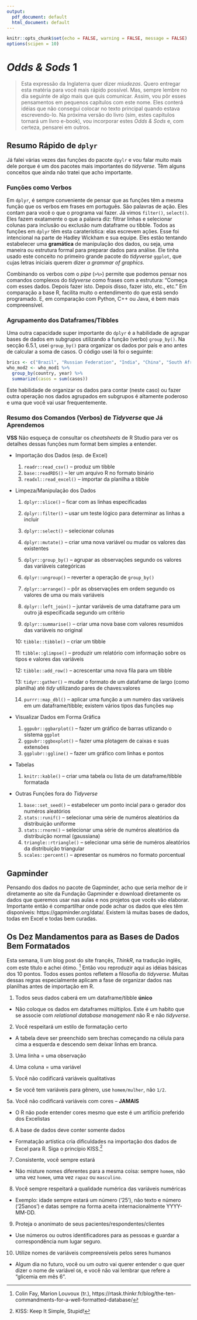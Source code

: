 ```yaml
---
output:
  pdf_document: default
  html_document: default
---
```


```r
knitr::opts_chunk$set(echo = FALSE, warning = FALSE, message = FALSE)
options(scipen = 10)
```

# *Odds & Sods* 1

> Esta expressão da Inglaterra quer dizer *miudezas*. Quero entregar esta matéria para você mais rápido possível. Mas, sempre lembre no dia seguinte de algo mais que quis comunicar. Assim, vou pôr esses pensamentos em pequenos capítulos com este nome. Eles conterá idéias que não consegui colocar no texto principal quando estava escrevendo-lo. Na próxima versão do livro (sim, estes capítulos tornará um livro e-book), vou incorporar estes *Odds & Sods* e, com certeza, pensarei em outros.

## Resumo Rápido de `dplyr`

Já falei várias vezes das funções do pacote `dpylr` e vou falar muito mais dele porque é um dos pacotes mais importantes do *tidyverse*. Têm alguns conceitos que ainda não tratei que acho importante.

### Funções como Verbos

Em `dplyr`, é sempre conveniente de pensar que as funções têm a mesma função que os verbos em frases em português. São palavras de ação. Eles contam para você o que o programa vai fazer. Já vimos `filter()`, `select()`. Eles fazem exatamente o que a palavra diz: filtrar linhas e selecionar colunas para inclusão ou exclusão num dataframe ou tibble. Todos as funções em `dplyr` têm esta caraterística: elas escrevem ações. Esse foi intencional na parte de Hadley Wickham e sua equipe. Eles estão tentando estabelecer uma **gramática** de manipulação dos dados, ou seja, uma maneira ou estrutura formal para preparar dados para análise. Ele tinha usado este conceito no primeiro grande pacote do *tidyverse* `ggplot`, que cujas letras iniciais querem dizer *a grammar of graphics*.

Combinando os verbos com o *pipe* (`>%>`) permite que podemos pensar nos comandos complexos do *tidyverse* como frases com a estrutura:
"Começa com esses dados. Depois fazer isto. Depois disso, fazer isto, etc., etc." Em comparação a base R, facilita muito o entendimento do que está sendo programado. E, em comparação com Python, C++ ou Java, é bem mais compreensível.

### Agrupamento dos Dataframes/Tibbles

Uma outra capacidade super importante do `dplyr` é a habilidade de agrupar bases de dados em subgrupos utilizando a função (verbo) `group_by()`. Na secção 6.5.1, usei `group_by()` para organizar os dados por país e ano antes de calcular a soma de casos. O código usei lá foi o seguinte:

```r
brics <- c("Brazil", "Russian Federation", "India", "China", "South Africa")
who_mod2 <- who_mod1 %>%
  group_by(country, year) %>% 
  summarize(casos = sum(casos))
```

Este habilidade de organizar os dados para contar (neste caso) ou fazer outra operação nos dados agrupados em subgrupos é altamente poderoso e uma que você vai usar frequentemente.

### Resumo dos Comandos (Verbos) de *Tidyverse* que Já Aprendemos

**VSS** Não esqueça de consultar os *cheatsheets* de R Studio para ver os detalhes dessas funções num format bem simples a entender.

* Importação dos Dados (esp. de Excel)
  1.  `readr::read_csv()` -- produz um tibble
  2.  `base::readRDS()` -- ler um arquivo R no formato binário
  3.  `readxl::read_excel()` -- importar da planilha a tibble
  
* Limpeza/Manipulação dos Dados
  1.  `dplyr::slice()` -- ficar com as linhas especificadas
  
  2.  `dplyr::filter()` -- usar um teste lógico para determinar as linhas a incluir
  
  3.  `dplyr::select()` -- selecionar colunas
  
  4.  `dplyr::mutate()` -- criar uma nova variável ou mudar os valores das existentes
  
  5.  `dplyr::group_by()` -- agrupar as observações segundo os valores das variáveis categóricas
  
  6.  `dplyr::ungroup()`  -- reverter a operação de `group_by()`
  
  7.  `dplyr::arrange()`  -- pôr as observações em ordem segundo os valores de uma ou mais variáveis
  
  8.  `dplyr::left_join()` -- juntar variáveis de uma dataframe para um outro já especificada segundo um critério
  
  9.  `dplyr::summarise()` -- criar uma nova base com valores resumidos das variáveis no original
  
  10: `tibble::tibble()` -- criar um tibble
  
  11: `tibble::glimpse()` -- produzir um relatório com informação sobre os tipos e valores das variáveis
  
  12: `tibble::add_row()` -- acrescentar uma nova fila para um tibble
  
  13: `tidyr::gather()` -- mudar o formato de um dataframe de largo (como planilha) até *tidy* utilizando pares de chaves:valores
  
  14. `purrr::map_dbl()` -- aplicar uma função a um numéro das variáveis em um dataframe/tibble; existem vários tipos das funções `map` 

* Visualizar Dados em Forma Gráfica
  1.  `ggpubr::ggbarplot()` -- fazer um gráfico de barras utlizando o sistema `ggplot`
  2.  `ggpubr::ggboxplot()` -- fazer uma plotagem de caixas e suas extensões
  3.  `ggplubr::ggline()` -- fazer um gráfico com linhas e pontos
  
* Tabelas
  1.  `knitr::kable()` -- criar uma tabela ou lista de um dataframe/tibble formatada
  
* Outras Funções fora do *Tidyverse*
  1.  `base::set_seed()` -- estabelecer um ponto incial para o gerador dos numéros aleatórios
  2.  `stats::runif()` -- selecionar uma série de numéros aleatórios da distribuição uniforme
  3.  `stats::rnorm()` -- selecionar uma série de numéros aleatórios da distribuição normal (gaussiana)
  4.  `triangle::rtriangle()` -- selecionar uma série de numéros aleatórios da distribuição triangular
  5.  `scales::percent()` -- apresentar os numéros no formato porcentual

## Gapminder

Pensando dos dados no pacote de Gapminder, acho que seria melhor de ir diretamente ao site da Fundação Gapminder e download diretamente os dados que queremos usar nas aulas e nos projetos que vocês vão elaborar. Importante então é compartilhar onde pode achar os dados que eles têm disponíveis:  https://gapminder.org/data/. Existem lá muitas bases de dados, todas em Excel e todas bem curadas.

## Os Dez Mandamentos para as Bases de Dados Bem Formatados

Esta semana, li um blog post do site françês, *ThinkR*, na tradução inglês, com este título e achei ótimo. [^1] Então vou reproduzir aqui as idéias básicas dos 10 pontos. Todos esses pontos refletem a filosofia do *tidyverse*. Muitas dessas regras especialmente aplicam a fase de organizar dados nas planilhas antes de importação em R.

[^1]: Colin Fay, Marion Louvoux (tr.), https://rtask.thinkr.fr/blog/the-ten-commandments-for-a-well-formatted-database/

1.  Todos seus dados caberá em um dataframe/tibble **único**
  * Não coloque os dados em dataframes múltiplos. Este é um habito que se associe com *relational database management* não R e não *tidyverse*.
  
2.  Você respeitará um estilo de formatação certo
  * A tabela deve ser preenchido sem brechas começando na célula para cima a esquerda e descendo sem deixar linhas em branca.
  
3.  Uma linha $=$ uma observação

4.  Uma coluna $=$ uma variável

5. Você não codificará variáveis qualitativas
  * Se você tem variáveis para gênero, use `homem/mulher`, não `1/2`. 
  
5a. Você não codificará variáveis com cores -- **JAMAIS**

  * O R não pode entender cores mesmo que este é um artifício preferido dos Excelistas
  
6.  A base de dados deve conter somente dados
  * Formatação artística cria dificuldades na importação dos dados de Excel para R. Siga o princípio KISS.[^2]
  
[^2]: KISS: Keep It Simple, Stupid!

7.  Consistente, você sempre estará
  * Não misture nomes diferentes para a mesma coisa: sempre `homem`, não uma vez `homem`, uma vez `rapaz` ou `masculino`.
  
8.  Você sempre respeitará a qualidade numérica das variáveis numéricas
  * Exemplo: idade sempre estará um número ('25'), não texto e número ('25anos') e datas sempre na forma aceita internacionalmente YYYY-MM-DD.
  
9.  Proteja o anonimato de seus pacientes/respondentes/clientes
  * Use números ou outros identificadores para as pessoas e guardar a correspondência num lugar seguro.
  
10. Utilize nomes de variáveis compreensíveis pelos seres humanos
  * Algum dia no futuro, você ou um outro vai querer entender o que quer dizer o nome de variável `G6`, e você não vai lembrar que refere a "glicemia em mês 6".